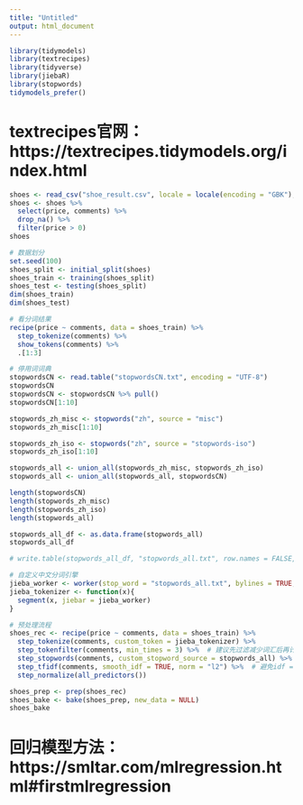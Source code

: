 ---
title: "Untitled"
output: html_document
---

```{r}
library(tidymodels)
library(textrecipes)
library(tidyverse)
library(jiebaR)
library(stopwords)
tidymodels_prefer()
```

# textrecipes官网：https://textrecipes.tidymodels.org/index.html

```{r}
shoes <- read_csv("shoe_result.csv", locale = locale(encoding = "GBK"), col_names = TRUE)
shoes <- shoes %>% 
  select(price, comments) %>% 
  drop_na() %>% 
  filter(price > 0)
shoes
```


```{r}
# 数据划分
set.seed(100)
shoes_split <- initial_split(shoes)
shoes_train <- training(shoes_split)
shoes_test <- testing(shoes_split)
dim(shoes_train)
dim(shoes_test)
```

```{r}
# 看分词结果
recipe(price ~ comments, data = shoes_train) %>%
  step_tokenize(comments) %>% 
  show_tokens(comments) %>% 
  .[1:3]
```

```{r}
# 停用词词典
stopwordsCN <- read.table("stopwordsCN.txt", encoding = "UTF-8")
stopwordsCN
stopwordsCN <- stopwordsCN %>% pull()
stopwordsCN[1:10]

stopwords_zh_misc <- stopwords("zh", source = "misc")
stopwords_zh_misc[1:10]

stopwords_zh_iso <- stopwords("zh", source = "stopwords-iso")
stopwords_zh_iso[1:10]

stopwords_all <- union_all(stopwords_zh_misc, stopwords_zh_iso)
stopwords_all <- union_all(stopwords_all, stopwordsCN)

length(stopwordsCN)
length(stopwords_zh_misc)
length(stopwords_zh_iso)
length(stopwords_all)

stopwords_all_df <- as.data.frame(stopwords_all)
stopwords_all_df

# write.table(stopwords_all_df, "stopwords_all.txt", row.names = FALSE, col.names = FALSE, quote = FALSE, fileEncoding = "UTF-8")
```


```{r}
# 自定义中文分词引擎
jieba_worker <- worker(stop_word = "stopwords_all.txt", bylines = TRUE, symbol = FALSE) # 要以列表形式输出
jieba_tokenizer <- function(x){
  segment(x, jiebar = jieba_worker)
}
```


```{r}
# 预处理流程
shoes_rec <- recipe(price ~ comments, data = shoes_train) %>%
  step_tokenize(comments, custom_token = jieba_tokenizer) %>% 
  step_tokenfilter(comments, min_times = 3) %>%  # 建议先过滤减少词汇后再计算后续的指标
  step_stopwords(comments, custom_stopword_source = stopwords_all) %>% 
  step_tfidf(comments, smooth_idf = TRUE, norm = "l2") %>%  # 避免idf = 0
  step_normalize(all_predictors())

shoes_prep <- prep(shoes_rec)
shoes_bake <- bake(shoes_prep, new_data = NULL)
shoes_bake
```

# 回归模型方法：https://smltar.com/mlregression.html#firstmlregression

```{r}

```

